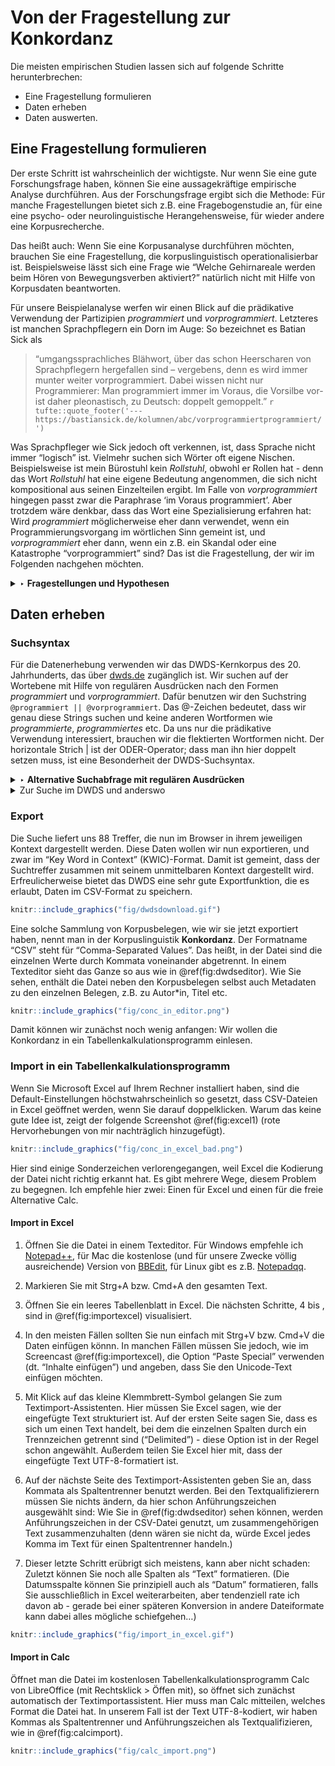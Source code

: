 
# Von der Fragestellung zur Konkordanz

Die meisten empirischen Studien lassen sich auf folgende Schritte herunterbrechen:

- Eine Fragestellung formulieren
- Daten erheben
- Daten auswerten.


## Eine Fragestellung formulieren

Der erste Schritt ist wahrscheinlich der wichtigste. Nur wenn Sie eine gute Forschungsfrage haben, können Sie eine aussagekräftige empirische Analyse durchführen. Aus der Forschungsfrage ergibt sich die Methode: Für manche Fragestellungen bietet sich z.B. eine Fragebogenstudie an, für eine eine psycho- oder neurolinguistische Herangehensweise, für wieder andere eine Korpusrecherche.

Das heißt auch: Wenn Sie eine Korpusanalyse durchführen möchten, brauchen Sie eine Fragestellung, die korpuslinguistisch operationalisierbar ist. Beispielsweise lässt sich eine Frage wie "Welche Gehirnareale werden beim Hören von Bewegungsverben aktiviert?" natürlich nicht mit Hilfe von Korpusdaten beantworten. 

Für unsere Beispielanalyse werfen wir einen Blick auf die prädikative Verwendung der Partizipien *programmiert* und *vorprogrammiert*. Letzteres ist manchen Sprachpflegern ein Dorn im Auge: So bezeichnet es Batian Sick als

> "umgangssprachliches Blähwort, über das schon Heerscharen von Sprachpflegern hergefallen sind – vergebens, denn es wird immer munter weiter vorprogrammiert. Dabei wissen nicht nur Programmierer: Man programmiert immer im Voraus, die Vorsilbe vor- ist daher pleonastisch, zu Deutsch: doppelt gemoppelt."
`r tufte::quote_footer('--- https://bastiansick.de/kolumnen/abc/vorprogrammiertprogrammiert/')`

Was Sprachpfleger wie Sick jedoch oft verkennen, ist, dass Sprache nicht immer "logisch" ist. Vielmehr suchen sich Wörter oft eigene Nischen. Beispielsweise ist mein Bürostuhl kein *Rollstuhl*, obwohl er Rollen hat - denn das Wort *Rollstuhl* hat eine eigene Bedeutung angenommen, die sich nicht kompositional aus seinen Einzelteilen ergibt. Im Falle von *vorprogrammiert* hingegen passt zwar die Paraphrase 'im Voraus programmiert'. Aber trotzdem wäre denkbar, dass das Wort eine Spezialisierung erfahren hat: Wird *programmiert* möglicherweise eher dann verwendet, wenn ein Programmierungsvorgang im wörtlichen Sinn gemeint ist, und *vorprogrammiert* eher dann, wenn ein z.B. ein Skandal oder eine Katastrophe "vorprogrammiert" sind? Das ist die Fragestellung, der wir im Folgenden nachgehen möchten.


<details>
<summary>‣ **Fragestellungen und Hypothesen**</summary>

Die Unterscheidung von **Fragestellung** und **Hypothese** bereitet Anfänger*innen oft Schwierigkeiten. Beide hängen eng zusammen. In unserem Beispiel könnte man die Frage in eine Hypothese umformulieren: "<i>vorprogrammiert</i> wird eher in metaphorischem und <i>programmiert</i> eher im wörtlichen Sinn verwendet." 

Hypothesen ergeben sich in der Regel aus konkreten Fragestellungen. Beispielsweise könnte in einer soziologischen oder politikwissenschaftlichen Studie die Fragestellung lauten: Welchen Einfluss hat das Alter auf das Wahlverhalten in Deutschland? Da man zu diesem Themengebiet aus der bisherigen Forschung und aus der Alltagserfahrung das eine oder andere schon weiß, kann man begründete Annahmen darüber treffen, wie die Antwort auf diese Frage aussieht. So könnte man davon ausgehen, dass z.B. ältere Menschen eher etablierte und vielleicht auch eher konservative Parteien wählen und dass außerdem bei Älteren eine höhere Wahlbeteiligung vorliegt. Diese Annahmen nennt man Hypothesen. Sie werden auf Grundlage der Daten, die man erhebt, überprüft.

Nicht immer ist es möglich oder notwendig, konkrete Hypothesen zu formulieren. Gerade bei Phänomenen, über die noch sehr wenig bekannt ist, bietet es sich manchmal an, **explorativ**, also "erkundend", zu arbeiten. Auch dann gehe ich mit einer Fragestellung an meine Daten heran, ohne jedoch im Voraus eine Erwartung zu haben, wie die Antwort auf meine Frage aussehen wird.

</details>


## Daten erheben

### Suchsyntax

Für die Datenerhebung verwenden wir das DWDS-Kernkorpus des 20. Jahrhunderts, das über <a href="https://www.dwds.de/" target="_blank">dwds.de</a> zugänglich ist. Wir suchen auf der Wortebene mit Hilfe von regulären Ausdrücken nach den Formen *programmiert* und *vorprogrammiert*. Dafür benutzen wir den Suchstring `@programmiert || @vorprogrammiert`. Das @-Zeichen bedeutet, dass wir genau diese Strings suchen und keine anderen Wortformen wie *programmierte*, *programmiertes* etc. Da uns nur die prädikative Verwendung interessiert, brauchen wir die flektierten Wortformen nicht. Der horizontale Strich \| ist der ODER-Operator; dass man ihn hier doppelt setzen muss, ist eine Besonderheit der DWDS-Suchsyntax.

<details><summary>‣ **Alternative Suchabfrage mit regulären Ausdrücken**</summary>
Alternativ können wir das gleiche Ergebnis auch durch Verwendug regulärer Ausdrücke erzielen: `$w=/(vor)?programmiert/g`. Ich ermutige alle, die sich mit Korpuslinguistik beschäftigen wollen, sehr, sich mit regulären Ausdrücken vertraut zu machen. Allerdings unterstützt die DWDS-Suchsyntax reguläre Ausdrücke derzeit nur in sehr beschränktem Maße. (Deutlich besser ist in dieser Hinsicht das alternative Abfrageportal <a href="https://kaskade.dwds.de/dstar/" target="_blank">Dstar</a>, das jedoch für Anfänger*innen nur bedingt geeignet ist.)</details>


<details>
<summary>Zur Suche im DWDS und anderswo</summary>
- Die Hilfe zur Suche im DWDS findet sich <a href="https://www.dwds.de/d/suche" target="_blank">hier</a>.
- Einen Einstieg in reguläre Ausdrücke bietet z.B. <a href="https://www.regular-expressions.info/" target="_blank">regular-expressions.info</a>.
- In den <a href="https://hartmast.github.io/sprachgeschichte/" target="_blank">Begleitmaterialien</a> zu meiner "Deutschen Sprachgeschichte" finden sich ebenfalls einige Tutorials zur Suche in einschlägigen Korpora.
- Sehr empfehlenswert und erfreulich ausführlich ist außerdem die <a href="https://www.bubenhofer.com/korpuslinguistik/kurs/index.php?id=uebersicht.html" target="_blank">Korpuslinguistik-Seite von Noah Bubenhofer.</a>
</details>



### Export

Die Suche liefert uns 88 Treffer, die nun im Browser in ihrem jeweiligen Kontext dargestellt werden. Diese Daten wollen wir nun exportieren, und zwar im "Key Word in Context" (KWIC)-Format. Damit ist gemeint, dass der Suchtreffer zusammen mit seinem unmittelbaren Kontext dargestellt wird. Erfreulicherweise bietet das DWDS eine sehr gute Exportfunktion, die es erlaubt, Daten im CSV-Format zu speichern. 

```r
knitr::include_graphics("fig/dwdsdownload.gif")
```

Eine solche Sammlung von Korpusbelegen, wie wir sie jetzt exportiert haben, nennt man in der Korpuslinguistik **Konkordanz**. Der Formatname "CSV" steht für "Comma-Separated Values". Das heißt, in der Datei sind die einzelnen Werte durch Kommata voneinander abgetrennt. In einem Texteditor sieht das Ganze so aus wie in \@ref(fig:dwdseditor). Wie Sie sehen, enthält die Datei neben den Korpusbelegen selbst auch Metadaten zu den einzelnen Belegen, z.B. zu Autor*in, Titel etc.

```r
knitr::include_graphics("fig/conc_in_editor.png")
```


Damit können wir zunächst noch wenig anfangen: Wir wollen die Konkordanz in ein Tabellenkalkulationsprogramm einlesen. 


### Import in ein Tabellenkalkulationsprogramm

Wenn Sie Microsoft Excel auf Ihrem Rechner installiert haben, sind die Default-Einstellungen höchstwahrscheinlich so gesetzt, dass CSV-Dateien in Excel geöffnet werden, wenn Sie darauf doppelklicken. Warum das keine gute Idee ist, zeigt der folgende Screenshot \@ref(fig:excel1) (rote Hervorhebungen von mir nachträglich hinzugefügt).

```r
knitr::include_graphics("fig/conc_in_excel_bad.png")
```

Hier sind einige Sonderzeichen verlorengegangen, weil Excel die Kodierung der Datei nicht richtig erkannt hat. Es gibt mehrere Wege, diesem Problem zu begegnen. Ich empfehle hier zwei: Einen für Excel und einen für die freie Alternative Calc.


#### Import in Excel

1. Öffnen Sie die Datei in einem Texteditor. Für Windows empfehle ich <a href="https://notepad-plus-plus.org/" target="_blank">Notepad++</a>, für Mac die kostenlose (und für unsere Zwecke völlig ausreichende) Version von <a href="https://www.barebones.com/products/bbedit/" target="_blank">BBEdit</a>, für Linux gibt es z.B. <a href="https://notepadqq.com/s/" target="_blank">Notepadqq</a>.

2. Markieren Sie mit Strg+A bzw. Cmd+A den gesamten Text.

3. Öffnen Sie ein leeres Tabellenblatt in Excel. Die nächsten Schritte, 4 bis , sind in \@ref(fig:importexcel) visualisiert.

4. In den meisten Fällen sollten Sie nun einfach mit Strg+V bzw. Cmd+V die Daten einfügen könnn. In manchen Fällen müssen Sie jedoch, wie im Screencast \@ref(fig:importexcel), die Option "Paste Special" verwenden (dt. "Inhalte einfügen") und angeben, dass Sie den Unicode-Text einfügen möchten.

5. Mit Klick auf das kleine Klemmbrett-Symbol gelangen Sie zum Textimport-Assistenten. Hier müssen Sie Excel sagen, wie der eingefügte Text strukturiert ist. Auf der ersten Seite sagen Sie, dass es sich um einen Text handelt, bei dem die einzelnen Spalten durch ein Trennzeichen getrennt sind ("Delimited") - diese Option ist in der Regel schon angewählt. Außerdem teilen Sie Excel hier mit, dass der eingefügte Text UTF-8-formatiert ist. 

6. Auf der nächste Seite des Textimport-Assistenten geben Sie an, dass Kommata als Spaltentrenner benutzt werden. Bei den Textqualifizierern müssen Sie nichts ändern, da hier schon Anführungszeichen ausgewählt sind: Wie Sie in \@ref(fig:dwdseditor) sehen können, werden Anführungszeichen in der CSV-Datei genutzt, um zusammengehörigen Text zusammenzuhalten (denn wären sie nicht da, würde Excel jedes Komma im Text für einen Spaltentrenner handeln.)

7. Dieser letzte Schritt erübrigt sich meistens, kann aber nicht schaden: Zuletzt können Sie noch alle Spalten als "Text" formatieren. (Die Datumsspalte können Sie prinzipiell auch als "Datum" formatieren, falls Sie ausschließlich in Excel weiterarbeiten, aber tendenziell rate ich davon ab - gerade bei einer späteren Konversion in andere Dateiformate kann dabei alles mögliche schiefgehen...)


```r
knitr::include_graphics("fig/import_in_excel.gif")
```


#### Import in Calc

Öffnet man die Datei im kostenlosen Tabellenkalkulationsprogramm Calc von LibreOffice (mit Rechtsklick \> Öffen mit), so öffnet sich zunächst automatisch der Textimportassistent. Hier muss man Calc mitteilen, welches Format die Datei hat. In unserem Fall ist der Text UTF-8-kodiert, wir haben Kommas als Spaltentrenner und Anführungszeichen als Textqualifizieren, wie in \@ref(fig:calcimport).

```r
knitr::include_graphics("fig/calc_import.png")
```

